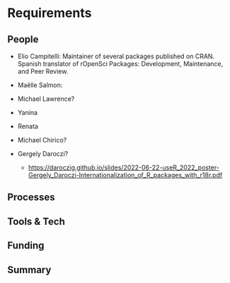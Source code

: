 # Requirements

```{=html}
<!-- 
An idea of what is required to make the project actually happen
-->
```
## People

```{=html}
<!--
Who needs to be involved, what's the proposed structure, what will it take to get their involvement?
-->
```
-   Elio Campitelli: Maintainer of several packages published on CRAN.
    Spanish translator of rOpenSci Packages: Development, Maintenance, and Peer Review.

-   Maëlle Salmon:

-   Michael Lawrence?

-   Yanina

-   Renata

-   Michael Chirico?

-   Gergely Daroczi?

    -   <https://daroczig.github.io/slides/2022-06-22-useR_2022_poster-Gergely_Daroczi-Internationalization_of_R_packages_with_r18r.pdf>

## Processes

```{=html}
<!-- 
What processes need to be put in place e.g. codes of conduct, regular ISC meetings, handover to the community at large?
-->
```
## Tools & Tech

```{=html}
<!--
What is going to be needed to deliver this project? 

Will cloud computing be used - if yes are there are necessary components that will be deciding factors between providers?

Are there tools or tech that don't exist that will be produced to facilitate the project?
-->
```
## Funding

```{=html}
<!-- 
[TO DO] THE GUIDANCE IS PRETTY UNCLEAR, ESP IN LIGHT OF GABOR'S PROPOSAL VS AWARD SIZE

-->
```
## Summary

```{=html}
<!--
A summary of the requirements that contextualises the costs
-->
```
